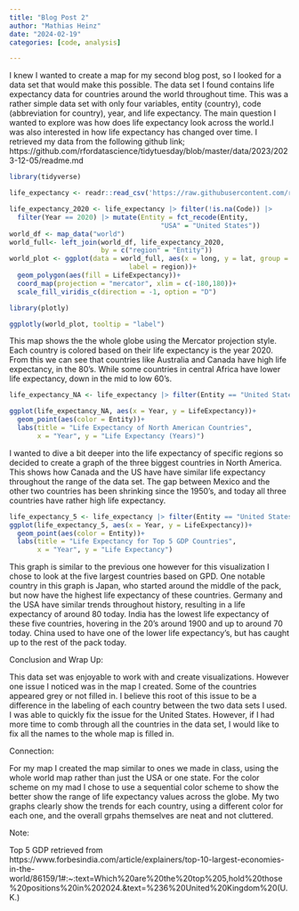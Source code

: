 ```yaml
---
title: "Blog Post 2"
author: "Mathias Heinz"
date: "2024-02-19"
categories: [code, analysis]

---
```


  I knew I wanted to create a map for my second blog post, so I looked for a data set that would make this possible. The data set I found contains life expectancy data for countries around the world throughout time. This was a rather simple data set with only four variables, entity (country), code (abbreviation for country), year, and life expectancy. The main question I wanted to explore was how does life expectancy look across the world.I was also interested in how life expectancy has changed over time. I retrieved my data from the following github link; https://github.com/rfordatascience/tidytuesday/blob/master/data/2023/2023-12-05/readme.md
```r
library(tidyverse)

life_expectancy <- readr::read_csv('https://raw.githubusercontent.com/rfordatascience/tidytuesday/master/data/2023/2023-12-05/life_expectancy.csv')
```


```r
life_expectancy_2020 <- life_expectancy |> filter(!is.na(Code)) |> 
  filter(Year == 2020) |> mutate(Entity = fct_recode(Entity,
                                      "USA" = "United States"))
world_df <- map_data("world")
world_full<- left_join(world_df, life_expectancy_2020,
                       by = c("region" = "Entity"))
world_plot <- ggplot(data = world_full, aes(x = long, y = lat, group = group, 
                              label = region))+
  geom_polygon(aes(fill = LifeExpectancy))+
  coord_map(projection = "mercator", xlim = c(-180,180))+
  scale_fill_viridis_c(direction = -1, option = "D")

library(plotly)

ggplotly(world_plot, tooltip = "label")
```

  This map shows the the whole globe using the Mercator projection style. Each country is colored based on their life expectancy is the year 2020. From this we can see that countries like Australia and Canada have high life expectancy, in the 80's. While some countries in central Africa have lower life expectancy, down in the mid to low 60's.

```r
life_expectancy_NA <- life_expectancy |> filter(Entity == "United States" | Entity == "Mexico" | Entity == "Canada") 

ggplot(life_expectancy_NA, aes(x = Year, y = LifeExpectancy))+
  geom_point(aes(color = Entity))+
  labs(title = "Life Expectancy of North American Countries", 
       x = "Year", y = "Life Expectancy (Years)")

```
  I wanted to dive a bit deeper into the life expectancy of specific regions so decided to create a graph of the three biggest countries in North America. This shows how Canada and the US have have similar life expectancy throughout the range of the data set. The gap between Mexico and the other two countries has been shrinking since the 1950's, and today all three countries have rather high life expectancy.

```r
life_expectancy_5 <- life_expectancy |> filter(Entity == "United States" | Entity == "Japan" | Entity == "Germany" | Entity == "China" | Entity == "India") 
ggplot(life_expectancy_5, aes(x = Year, y = LifeExpectancy))+
  geom_point(aes(color = Entity))+
  labs(title = "Life Expectancy for Top 5 GDP Countries",
       x = "Year", y = "Life Expectancy")
```

  This graph is similar to the previous one however for this visualization I chose to look at the five largest countries based on GPD. One notable country in this graph is Japan, who started around the middle of the pack, but now have the highest life expectancy of these countries. Germany and the USA have similar trends throughout history, resulting in a life expectancy of around 80 today. India has the lowest life expectancy of these five countries, hovering in the 20's around 1900 and up to around 70 today. China used to have one of the lower life expectancy's, but has caught up to the rest of the pack today.


Conclusion and Wrap Up:

  This data set was enjoyable to work with and create visualizations. However one issue I noticed was in the map I created. Some of the countries appeared grey or not filled in. I believe this root of this issue to be a difference in the labeling of each country between the two data sets I used. I was able to quickly fix the issue for the United States. However, if I had more time to comb through all the countries in the data set, I would like to fix all the names to the whole map is filled in.

Connection:

  For my map I created the map similar to ones we made in class, using the whole world map rather than just the USA or one state. For the color scheme on my mad I chose to use a sequential color scheme to show the better show the range of life expectancy values across the globe. My two graphs clearly show the trends for each country, using a different color for each one, and the overall grpahs themselves are neat and not cluttered.

Note: 

Top 5 GDP retrieved from https://www.forbesindia.com/article/explainers/top-10-largest-economies-in-the-world/86159/1#:~:text=Which%20are%20the%20top%205,hold%20those%20positions%20in%202024.&text=%236%20United%20Kingdom%20(U.K.)

